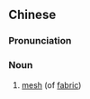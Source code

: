 {{also|网眼}}
==Chinese==
{{zh-forms|s=网眼}}

===Pronunciation===
{{zh-pron
|m=wǎngyǎn,er=y
|c=mong5 ngaan5
|cat=n
}}

===Noun===
{{zh-noun}}

# [[mesh]] (of [[fabric]])